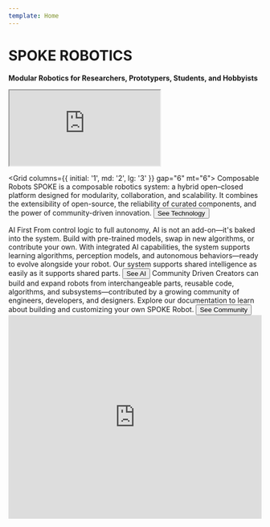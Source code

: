 ```yaml
---
template: Home
---
```


# SPOKE ROBOTICS

**Modular Robotics for Researchers, Prototypers, Students, and Hobbyists**

<iframe src='https://my.spline.design/spokehome10working-JU0l1kbq37bGD5IjtCjJ0JWy/' style={{ width: '100%', height: '800px', border: 0 }}></iframe>

<Grid columns={{ initial: '1', md: '2', lg: '3' }} gap="6" mt="6">
  <FeatureBox>
    <Heading size="4">Composable Robots</Heading>
    <Text mt="2">
      SPOKE is a composable robotics system: a hybrid open–closed platform designed for modularity, collaboration, and scalability. It combines the extensibility of open-source, the reliability of curated components, and the power of community-driven innovation.
    </Text>
    <Button asChild>
      <NextLink href="/technology">See Technology</NextLink>
    </Button>
  </FeatureBox>

  <FeatureBox>
    <Heading size="4">AI First</Heading>
    <Text mt="2">
      From control logic to full autonomy, AI is not an add-on—it's baked into the system. Build with pre-trained models, swap in new algorithms, or contribute your own. With integrated AI capabilities, the system supports learning algorithms, perception models, and autonomous behaviors—ready to evolve alongside your robot. Our system supports shared intelligence as easily as it supports shared parts.
    </Text>
    <Button asChild>
      <NextLink href="/AI">See AI</NextLink>
    </Button>
  </FeatureBox>

  <FeatureBox>
    <Heading size="4">Community Driven</Heading>
    <Text mt="2">
      Creators can build and expand robots from interchangeable parts, reusable code, algorithms, and subsystems—contributed by a growing community of engineers, developers, and designers. Explore our documentation to learn about building and customizing your own SPOKE Robot.
    </Text>
    <Button asChild>
      <NextLink href="/community">See Community</NextLink>
    </Button>
  </FeatureBox>
</Grid>

<iframe
  width="100%"
  height="405"
  src="https://20a92129.sibforms.com/serve/MUIFAILW4fhLF8JQaILhSXmpYirpIL4Av0oEk_oUKNVVQXI88wH7LtbCq9fbUV0pi2x0rCtru4EJkLAnr5-9CcVO5EdGnbkB1sELqTwsjRuhpdqx5pWupPenwSimSLRGxLf8GSEjW0j49dGtetf1B7SS61fVHNU49rYS2RQGBPxoOyngdIoTxGkAVDLGd3pRaVMUS9Rm3iqvpZXY"
  frameBorder="0"
  allowFullScreen
  style={{ display: 'block', marginLeft: 'auto', marginRight: 'auto', maxWidth: '100%' }}
></iframe>